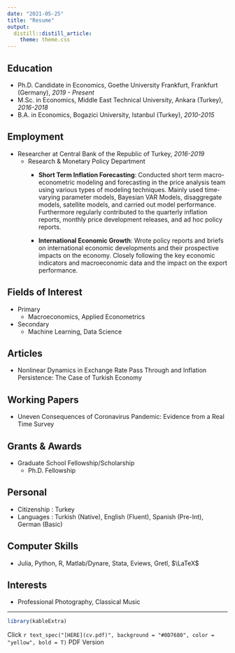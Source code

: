 ```yaml
---
date: "2021-05-25"
title: "Resume"
output:
  distill::distill_article:
    theme: theme.css
---
```


## Education
* Ph.D. Candidate in Economics, Goethe University Frankfurt, Frankfurt (Germany), _2019 - Present_
* M.Sc. in Economics, Middle East Technical University, Ankara (Turkey), _2016-2018_
* B.A. in Economics, Bogazici University, Istanbul (Turkey),  _2010-2015_
  
## Employment
* Researcher at Central Bank of the Republic of Turkey, _2016-2019_
  * Research & Monetary Policy Department
      * **Short Term Inflation Forecasting**: Conducted short term macro-econometric modeling and forecasting in the price analysis team using various types of modeling techniques. Mainly used time-varying parameter models, Bayesian VAR Models, disaggregate models, satellite models, and carried out model performance. Furthermore regularly contributed to the quarterly inflation reports, monthly price development releases, and ad hoc policy reports.
      
      * **International Economic Growth**: Wrote policy reports and briefs on international economic developments and their prospective impacts on the economy. Closely following the key economic indicators and macroeconomic data and the impact on the export performance.
  
## Fields of Interest
* Primary
  * Macroeconomics, Applied Econometrics 
* Secondary
  * Machine Learning, Data Science

## Articles

* Nonlinear Dynamics in Exchange Rate Pass Through and Inflation Persistence: The Case of Turkish Economy

## Working Papers

* Uneven Consequences of Coronavirus Pandemic: Evidence from a Real Time Survey

## Grants \& Awards
* Graduate School Fellowship/Scholarship
  * Ph.D. Fellowship

## Personal
* Citizenship :  Turkey
* Languages :  Turkish (Native), English (Fluent), Spanish (Pre-Int), German (Basic)

## Computer Skills
* Julia, Python, R, Matlab/Dynare, Stata, Eviews, Gretl, $\LaTeX$

## Interests
* Professional Photography, Classical Music

---

```r
library(kableExtra)
```


Click `r text_spec("[HERE](cv.pdf)", background = "#0D7680", color = "yellow", bold = T)` PDF Version

